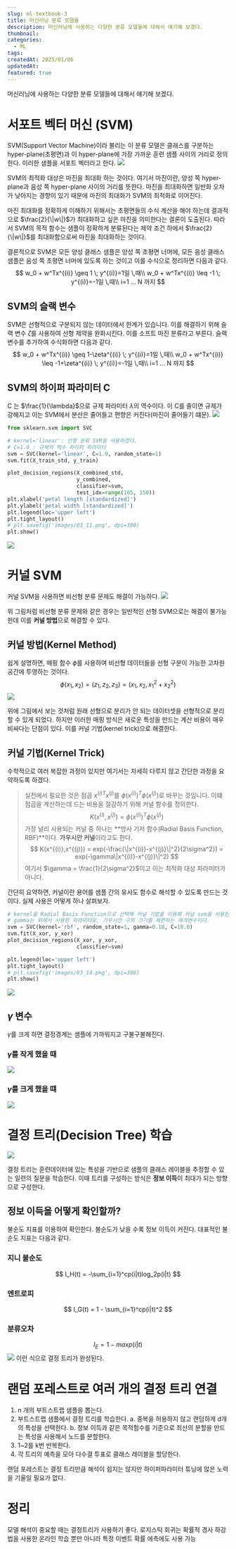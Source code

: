 ```yaml
---
slug: ml-textbook-3
title: 머신러닝 분류 모델들
description: 머신러닝에 사용하는 다양한 분류 모델들에 대해서 얘기해 보겠다.
thumbnail: 
categories:
  - ML
tags: 
createdAt: 2025/01/06
updatedAt: 
featured: true
---
```

머신러닝에 사용하는 다양한 분류 모델들에 대해서 얘기해 보겠다.
# 서포트 벡터 머신 (SVM)
SVM(Support Vector Machine)이라 불리는 이 분류 모델은 클래스를 구분하는 hyper-plane(초평면)과 이 hyper-plane에 가장 가까운 훈련 샘플 사이의 거리로 정의한다.
이러한 샘플을 서포트 벡터라고 한다.
![](https://i.imgur.com/6A0ZkK8.png)


SVM의 최적화 대상은 마진을 최대화 하는 것이다. 여기서 마진이란, 양성 쪽 hyper-plane과 음성 쪽 hyper-plane 사이의 거리를 뜻한다.
마진을 최대화하면 일반화 오차가 낮아지는 경향이 있기 때문에 마진의 최대화가 SVM의 최적화로 이어진다.

<Callout type="info">
마진 최대화를 정확하게 이해하기 위해서는 초평면들의 수식 계산을 해야 하는데 결과적으로 $\frac{2}{\|w\|}$가 최대화하고 싶은 마진을 의미한다는 결론이 도출된다.
따라서 SVM의 목적 함수는 샘플이 정확하게 분류된다는 제약 조건 하에서 $\frac{2}{\|w\|}$를 최대화함으로써 마진을 최대화하는 것이다.
</Callout>

결론적으로 SVM은 모든 양성 클래스 샘플은 양성 쪽 초평면 너머에, 모든 음성 클래스 샘플은 음성 쪽 초평면 너머에 있도록 하는 것이고 이를 수식으로 정리하면 다음과 같다.
$$
w_0 + w^Tx^{(i)} \geq 1 \; y^{(i)}=1일 \,때\\
w_0 + w^Tx^{(i)} \leq -1 \; y^{(i)}=-1일 \,때\\
i=1 ... N 까지
$$
## SVM의 슬랙 변수
SVM은 선형적으로 구분되지 않는 데이터에서 한계가 있습니다. 이를 해결하기 위해 슬랙 변수 $\zeta$를 사용하여 선형 제약을 완화시킨다.
이를 소프트 마진 분류라고 부른다. 슬랙 변수를 추가하여 수식화하면 다음과 같다.
$$
w_0 + w^Tx^{(i)} \geq 1-\zeta^{(i)} \; y^{(i)}=1일 \,때\\
w_0 + w^Tx^{(i)} \leq -1+\zeta^{(i)} \; y^{(i)}=-1일 \,때\\
i=1 ... N 까지
$$
## SVM의 하이퍼 파라미터 C
C 는 $\frac{1}{\lambda}$으로 규제 파라미터 $\lambda$의 역수이다. 이 C를 줄이면 규제가 강해지고 이는 SVM에서 분산은 줄어들고 편향은 커진다(마진이 줄어들기 떄문).
![](https://i.imgur.com/PTPS2i3.png)

```python
from sklearn.svm import SVC

# kernel='linear': 선형 분류 SVM을 사용하겠다.
# C=1.0 : 규제의 역수 하이퍼 파라미터
svm = SVC(kernel='linear', C=1.0, random_state=1)
svm.fit(X_train_std, y_train)

plot_decision_regions(X_combined_std, 
                      y_combined,
                      classifier=svm, 
                      test_idx=range(105, 150))
plt.xlabel('petal length [standardized]')
plt.ylabel('petal width [standardized]')
plt.legend(loc='upper left')
plt.tight_layout()
# plt.savefig('images/03_11.png', dpi=300)
plt.show()
```
![](https://velog.velcdn.com/images/jinsoolve/post/4f9fd9d8-403a-48f5-bc0d-110cbe8d5c9f/image.png)
# 커널 SVM
커널 SVM을 사용하면 비선형 분류 문제도 해결이 가능하다.
![](https://i.imgur.com/4QM5TD9.png)

위 그림처럼 비선형 분류 문제와 같은 경우는 일반적인 선형 SVM으로는 해결이 불가능한데 이를 **커널 방법**으로 해결할 수 있다.
## 커널 방법(Kernel Method)
쉽게 설명하면, 매핑 함수 $\phi$를 사용하여 비선형 데이터들을 선형 구분이 가능한 고차원 공간에 투영하는 것이다.
$$
\phi(x_1,x_2) = (z_1,z_2,z_3) = (x_1,x_2,x_1^2+x_2^2)
$$
![](https://i.imgur.com/7dM2ITm.png)

위에 그림에서 보는 것처럼 원래 선형으로 분리가 안 되는 데이터셋을 선형적으로 분리할 수 있게 되었다.
하지만 이러한 매핑 방식은 새로운 특성을 만드는 계산 비용이 매우 비싸다는 단점이 있다. 이를 커널 기법(kernel trick)으로 해결한다.
## 커널 기법(Kernel Trick)
수학적으로 여러 복잡한 과정이 있지만 여기서는 자세히 다루지 않고 간단한 과정을 요약하도록 하겠다.

> 실전에서 필요한 것은 점곱 $x^{(i)T}x^{(j)}$를 $\phi(x^{(i)})^T\phi(x^{(j)})$로 바꾸는 것입니다.
> 이떄 점곱을 계산하는데 드는 비용을 절감하기 위해 커널 함수를 정의한다.
$$
K(x^{(i)},x^{(j)}) = \phi(x^{(i)})^T\phi(x^{(j)})
$$
> 가장 널리 사용되는 커널 중 하나는 **방사 기저 함수(Radial Basis Function, RBF)**이다. **가우시안 커널**이라고도 한다.
$$
K(x^{(i)},x^{(j)}) = exp(-\frac{\|x^{(i)}-x^{(j)}\|^2}{2\sigma^2}) = exp(-\gamma\|x^{(i)}-x^{(j)}\|^2)
$$
여기서 $\gamma = \frac{1}{2\sigma^2}$이고 이는 최적화 대상 파라미터가 아니다.

간단히 요약하면, 커널이란 용어를 샘플 간의 유사도 함수로 해석할 수 있도록 만드는 것이다. 실제 사용은 어떻게 하나 살펴보자.
```python
# kernel을 Radial Basis Function으로 선택해 커널 기법을 이용해 커널 svm을 사용한다.
# gamma는 위에서 사용한 파라미터로, 가우시안 구의 크기를 제한하는 매개변수이다.
svm = SVC(kernel='rbf', random_state=1, gamma=0.10, C=10.0)
svm.fit(X_xor, y_xor)
plot_decision_regions(X_xor, y_xor,
                      classifier=svm)

plt.legend(loc='upper left')
plt.tight_layout()
# plt.savefig('images/03_14.png', dpi=300)
plt.show()
```
![](https://velog.velcdn.com/images/jinsoolve/post/bd053514-a9f9-4e50-bb8a-c479de87b796/image.png)
## $\gamma$ 변수
$\gamma$를 크게 하면 결정경계는 샘플에 가까워지고 구불구불해진다.
### $\gamma$를 작게 했을 때
![](https://velog.velcdn.com/images/jinsoolve/post/0cb747b7-8f79-447e-ab75-a1e6719c35fc/image.png)
### $\gamma$를 크게 했을 떄
![](https://velog.velcdn.com/images/jinsoolve/post/7e54d6f7-0861-4e91-a19f-6ed54b6ecf9b/image.png)
# 결정 트리(Decision Tree) 학습
![](https://i.imgur.com/Xa5kfft.png)

결정 트리는 훈련데이터에 있는 특성을 기반으로 샘플의 클래스 레이블을 추정할 수 있는 일련의 질문을 학습한다.
이때 트리를 구성하는 방식은 **정보 이득**이 최대가 되는 방향으로 구성한다.
## 정보 이득을 어떻게 확인할까?
불순도 지표를 이용하여 확인한다. 불순도가 낮을 수록 정보 이득이 커진다. 대표적인 불순도 지표는 다음과 같다.
### 지니 불순도
$$
I_H(t) = -\sum_{i=1}^cp(i|t)log_2p(i|t)
$$
### 엔트로피
$$
I_G(t) = 1 - \sum_{i=1}^cp(i|t)^2
$$
### 분류오차
$$
I_E = 1 - max{p(i|t)}
$$
![](https://velog.velcdn.com/images/jinsoolve/post/8141719e-40e2-4358-b372-9bacb7364004/image.png)
이런 식으로 결정 트리가 완성된다.
# 랜덤 포레스트로 여러 개의 결정 트리 연결
1. n 개의 부트스트랩 샘플을 뽑는다.
2. 부트스트랩 샘플에서 결정 트리를 학습한다.
	a. 중복을 허용하지 않고 랜덤하게 d개의 특성을 선택한다.
    b. 정보 이득과 같은 목적함수를 기준으로 최선의 분할을 만드는 특성을 사용해서 노드를 분할한다.
3. 1~2를 k번 반복한다.
4. 각 트리의 예측을 모아 다수결 투표로 클래스 레이블을 할당한다.

랜덤 포레스트는 결정 트리만큼 해석이 쉽지는 않지만 하이퍼파라미터 튜닝에 많은 노력을 기울일 필요가 없다.
# 정리
모델 해석이 중요할 때는 결정트리가 사용하기 좋다.
로지스틱 회귀는 확률적 경사 하강법을 사용한 온라인 학습 뿐만 아니라 특정 이벤트 확률 에측에도 사용 가능